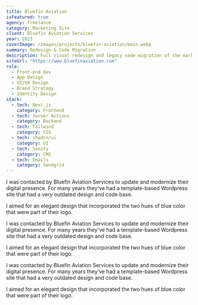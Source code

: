 ```yaml
---
title: Bluefin Aviation
isFeatured: true
agency: freelance
category: Marketing Site
client: Bluefin Aviation Services
year: 2023
coverImage: /images/projects/bluefin-aviation/main.webp
summary: Redesign & Code Migration
description: Full visual redesign and legacy code migration of the marketing website for the aviation company Bluefin Aviation Services.
siteUrl: "https://www.bluefinaviation.com"
role:
  - Front-end Dev
  - App Design
  - UI/UX Design
  - Brand Strategy
  - Identity Design
stack:
  - tech: Next.js
    category: Frontend
  - tech: Server Actions
    category: Backend
  - tech: Tailwind
    category: CSS
  - tech: shadcn/ui
    category: UI
  - tech: Sanity
    category: CMS
  - tech: Emails
    category: Sendgrid
---
```


I was contacted by Bluefin Aviation Services to update and modernize their digital presence. For many years they've had a template-based Wordpress site that had a very outdated design and code base.

I aimed for an elegant design that incorporated the two hues of blue color that were part of their logo.

I was contacted by Bluefin Aviation Services to update and modernize their digital presence. For many years they've had a template-based Wordpress site that had a very outdated design and code base.

I aimed for an elegant design that incorporated the two hues of blue color that were part of their logo.

I was contacted by Bluefin Aviation Services to update and modernize their digital presence. For many years they've had a template-based Wordpress site that had a very outdated design and code base.

I aimed for an elegant design that incorporated the two hues of blue color that were part of their logo.
